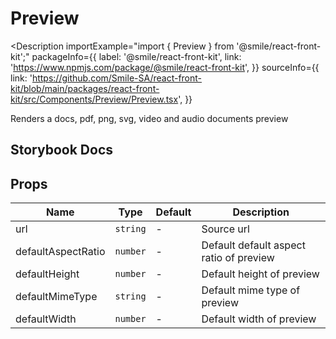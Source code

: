# Preview

<Description
  importExample="import { Preview } from '@smile/react-front-kit';"
  packageInfo={{
    label: '@smile/react-front-kit',
    link: 'https://www.npmjs.com/package/@smile/react-front-kit',
  }}
  sourceInfo={{
    link: 'https://github.com/Smile-SA/react-front-kit/blob/main/packages/react-front-kit/src/Components/Preview/Preview.tsx',
  }}
>
  Renders a docs, pdf, png, svg, video and audio documents preview
</Description>

## Storybook Docs

<StorybookEmbed storyId="3-custom-components-preview--docs" height="4490" />

## Props

| Name               | Type     | Default | Description                             |
| ------------------ | -------- | ------- | --------------------------------------- |
| url <Required/>    | `string` | -       | Source url                              |
| defaultAspectRatio | `number` | -       | Default default aspect ratio of preview |
| defaultHeight      | `number` | -       | Default height of preview               |
| defaultMimeType    | `string` | -       | Default mime type of preview            |
| defaultWidth       | `number` | -       | Default width of preview                |
